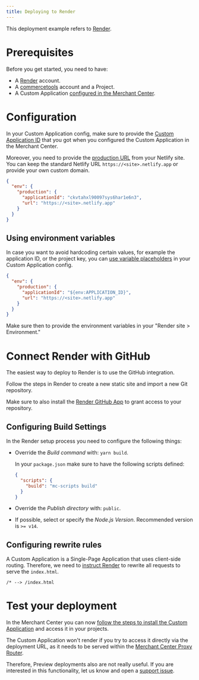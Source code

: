 ```yaml
---
title: Deploying to Render
---
```


This deployment example refers to [Render](https://render.com/).

# Prerequisites

Before you get started, you need to have:

- A [Render](https://app.netlify.com) account.
- A [commercetools](https://docs.commercetools.com/getting-started) account and a Project.
- A Custom Application [configured in the Merchant Center](https://docs.commercetools.com/merchant-center/custom-applications).

# Configuration

In your Custom Application config, make sure to provide the [Custom Application ID](/api-reference/application-config#envproductionapplicationId) that you got when you configured the Custom Application in the Merchant Center.

Moreover, you need to provide the [production URL](/api-reference/application-config#envproductionurl) from your Netlify site. You can keep the standard Netlify URL `https://<site>.netlify.app` or provide your own custom domain.

```json title="custom-application-config.json"
{
  "env": {
    "production": {
      "applicationId": "ckvtahxl90097sys6har1e6n3",
      "url": "https://<site>.netlify.app"
    }
  }
}
```

## Using environment variables

In case you want to avoid hardcoding certain values, for example the application ID, or the project key, you can [use variable placeholders](/api-reference/application-config#using-variable-placeholders) in your Custom Application config.

```json title="custom-application-config.json" highlightLines="4"
{
  "env": {
    "production": {
      "applicationId": "${env:APPLICATION_ID}",
      "url": "https://<site>.netlify.app"
    }
  }
}
```

Make sure then to provide the environment variables in your "Render site > Environment."

# Connect Render with GitHub

The easiest way to deploy to Render is to use the GitHub integration.

Follow the steps in Render to create a new static site and import a new Git repository.

<Info>

Make sure to also install the [Render GitHub App](https://github.com/apps/render) to grant access to your repository.

</Info>

## Configuring Build Settings

In the Render setup process you need to configure the following things:

* Override the *Build command* with: `yarn build`.

  <Info>

  In your `package.json` make sure to have the following scripts defined:

  ```json title="package.json"
  {
    "scripts": {
      "build": "mc-scripts build"
    }
  }
  ```

  </Info>

* Override the *Publish directory* with: `public`.
* If possible, select or specify the *Node.js Version*. Recommended version is `>= v14`.

## Configuring rewrite rules

A Custom Application is a Single-Page Application that uses client-side routing. Therefore, we need to [instruct Render](https://render.com/docs/deploy-create-react-app#using-client-side-routing) to rewrite all requests to serve the `index.html`.

```
/* --> /index.html
```

# Test your deployment

In the Merchant Center you can now [follow the steps to install the Custom Application](https://docs.commercetools.com/merchant-center/custom-applications) and access it in your projects.

<Warning>

The Custom Application won't render if you try to access it directly via the deployment URL, as it needs to be served within the [Merchant Center Proxy Router](/concepts/merchant-center-proxy-router).

Therefore, Preview deployments also are not really useful. If you are interested in this functionality, let us know and open a [support issue](https://github.com/commercetools/merchant-center-application-kit/issues/new/choose).

</Warning>

